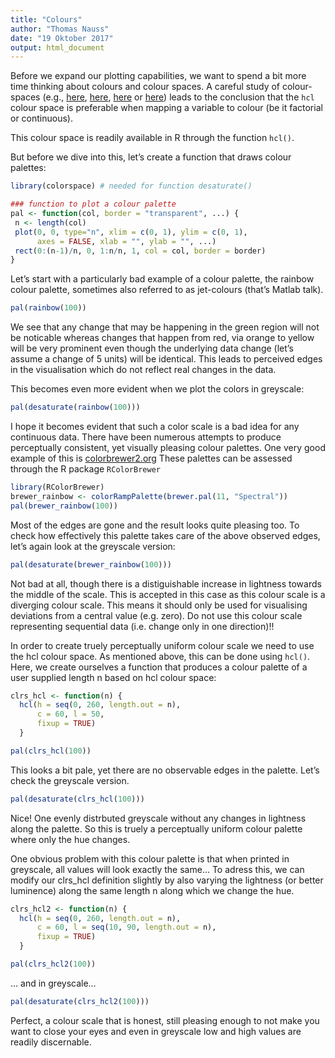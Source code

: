 ```yaml
---
title: "Colours"
author: "Thomas Nauss"
date: "19 Oktober 2017"
output: html_document
---
```


Before we expand our plotting capabilities, we want to spend a bit more time 
thinking about colours and colour spaces. A careful study of colour-spaces (e.g., [here](http://statmath.wu.ac.at/~zeileis/papers/Zeileis+Hornik+Murrell-2009.pdf), [here](http://hclwizard.org/hcl-color-scheme/), [here](http://vis4.net/blog/posts/avoid-equidistant-hsv-colors/) or [here](https://en.wikipedia.org/wiki/HSL_and_HSV)) leads to the conclusion that the ```hcl``` colour space is preferable when mapping a variable to colour (be it factorial or continuous).

This colour space is readily available in R through the function `hcl()`.

But before we dive into this, let's create a function that draws colour palettes:

```r
library(colorspace) # needed for function desaturate()

### function to plot a colour palette
pal <- function(col, border = "transparent", ...) {
 n <- length(col)
 plot(0, 0, type="n", xlim = c(0, 1), ylim = c(0, 1),
      axes = FALSE, xlab = "", ylab = "", ...)
 rect(0:(n-1)/n, 0, 1:n/n, 1, col = col, border = border)
}
```

Let's start with a particularly bad example of a colour palette, the rainbow colour palette,
sometimes also referred to as jet-colours (that's Matlab talk).

```r
pal(rainbow(100))
```

We see that any change that may be happening in the green region will not be noticable
whereas changes that happen from red, via orange to yellow will be very prominent even though 
the underlying data change (let's assume a change of 5 units) will be identical. This leads to 
perceived edges in the visualisation which do not reflect real changes in the data.

This becomes even more evident when we plot the colors in greyscale:

```r
pal(desaturate(rainbow(100)))
```

I hope it becomes evident that such a color scale is a bad idea for any continuous data.
There have been numerous attempts to produce perceptually consistent, yet visually pleasing
colour palettes. One very good example of this is [colorbrewer2.org](http://www.colorbrewer2.org)
These palettes can be assessed through the R package `RColorBrewer`

```r
library(RColorBrewer)
brewer_rainbow <- colorRampPalette(brewer.pal(11, "Spectral"))
pal(brewer_rainbow(100))
```

Most of the edges are gone and the result looks quite pleasing too.
To check how effectively this palette takes care of the above observed edges,
let's again look at the greyscale version:

```r
pal(desaturate(brewer_rainbow(100)))
```

Not bad at all, though there is a distiguishable increase in lightness towards the middle of the scale.
This is accepted in this case as this colour scale is a diverging colour scale. This means it should only be used for visualising deviations from a central value (e.g. zero). Do not use this colour scale representing sequential data (i.e. change only in one direction)!!

In order to create truely perceptually uniform colour scale we need to use the hcl colour space. As mentioned above, this can be done using `hcl()`. Here, we create ourselves a function that produces a colour palette of a user supplied length n based on hcl colour space:

```r
clrs_hcl <- function(n) {
  hcl(h = seq(0, 260, length.out = n), 
      c = 60, l = 50, 
      fixup = TRUE)
  }

pal(clrs_hcl(100))
```

This looks a bit pale, yet there are no observable edges in the palette. Let's check the greyscale version.

```r
pal(desaturate(clrs_hcl(100)))
```

Nice! One evenly distrbuted greyscale without any changes in lightness along the palette. So this is truely a perceptually uniform colour palette where only the hue changes.

One obvious problem with this colour palette is that when printed in greyscale, all values will look exactly the same... To adress this, we can modify our clrs_hcl definition slightly by also varying the lightness (or better luminence) along the same length n along which we change the hue.

```r
clrs_hcl2 <- function(n) {
  hcl(h = seq(0, 260, length.out = n), 
      c = 60, l = seq(10, 90, length.out = n), 
      fixup = TRUE)
  }

pal(clrs_hcl2(100))
```

... and in greyscale...

```r
pal(desaturate(clrs_hcl2(100)))
```

Perfect, a colour scale that is honest, still pleasing enough to not make you want to close your eyes and even in greyscale low and high values are readily discernable.

